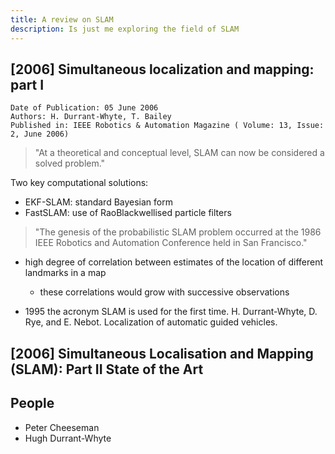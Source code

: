 ```yaml
---
title: A review on SLAM
description: Is just me exploring the field of SLAM
---
```


## [2006] Simultaneous localization and mapping: part I


```
Date of Publication: 05 June 2006
Authors: H. Durrant-Whyte, T. Bailey
Published in: IEEE Robotics & Automation Magazine ( Volume: 13, Issue: 2, June 2006)
```

> "At a theoretical and conceptual level, SLAM can now be considered a solved problem."


Two key computational solutions:
- EKF-SLAM: standard Bayesian form
- FastSLAM: use of RaoBlackwellised particle filters

> "The genesis of the probabilistic SLAM problem occurred at the 1986 IEEE Robotics and Automation Conference held in San Francisco."

- high degree of correlation between estimates of the location of different landmarks in a map
    - these correlations would grow with successive observations

- 1995 the acronym SLAM is used for the first time. H. Durrant-Whyte, D. Rye, and E. Nebot. Localization of automatic guided vehicles.


## [2006] Simultaneous Localisation and Mapping (SLAM): Part II State of the Art


## People

- Peter Cheeseman
- Hugh Durrant-Whyte


